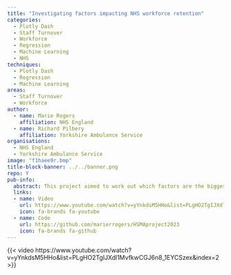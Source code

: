 ```yaml
---
title: "Investigating factors impacting NHS workforce retention"
categories:
  - Plotly Dash
  - Staff Turnover
  - Workforce
  - Regression
  - Machine Learning
  - NHS
techniques:
  - Plotly Dash
  - Regression
  - Machine Learning
areas:
  - Staff Turnover
  - Workforce
author:
  - name: Marie Rogers
    affiliation: NHS England
  - name: Richard Pilbery
    affiliation: Yorkshire Ambulance Service
organisations:
  - NHS England
  - Yorkshire Ambulance Service
image: "f1haee9r.bmp"
title-block-banner: ../../banner.png
repo: Y
pub-info:
  abstract: This project aimed to work out which factors are the biggest drivers of staff turnover using regression modelling on staff workforce figures as well as other local factors such as employment. This was turned into a dashboard for internal use. However, it was concluded that the currently available data only acccounted for 13% of the variation in turnover seen; more data on other factors is required to explain the patterns seen.
  links:
  - name: Video
    url: https://www.youtube.com/watch?v=yYnkdsM5HHo&list=PLgHO2TgIJXdl1MvfkwCGJ6n8_1EYCSzex&index=2
    icon: fa-brands fa-youtube
  - name: Code
    url: https://github.com/marierrogers/HSMAproject2023
    icon: fa-brands fa-github
---
```



{{< video https://www.youtube.com/watch?v=yYnkdsM5HHo&list=PLgHO2TgIJXdl1MvfkwCGJ6n8_1EYCSzex&index=2 >}}
